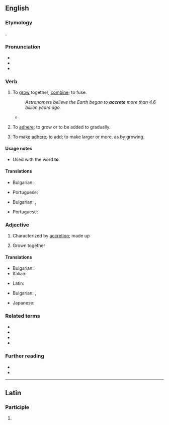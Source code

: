 ==English==
{{was wotd|2007|October|16}}

===Etymology===
{{back-form|en|accretion}}.

===Pronunciation===
* {{a|UK|US}}{{IPA|en|/əˈkɹiːt/|/əˈkɹit/}}
* {{audio|en|en-us-accrete.ogg|Audio (US)}}
* {{rhymes|en|iːt}}

===Verb===
{{en-verb|accret}}

# {{lb|en|intransitive}} To [[grow]] together, [[combine]]; to fuse.
#: ''Astronomers believe the Earth began to '''accrete''' more than 4.6 billion years ago.''
#* {{quote-journal|en|author=Natalie Angier|title=The Moon comes around again &#91;print version: Revisiting a moon that still has secrets to reveal: Supermoon revives interest in its violent origins and hidden face, ''International New York Times'', 10 September 2014, p.&nbsp;8&#93;|url=http://www.nytimes.com/2014/09/09/science/revisiting-the-moon.html|work={{w|The New York Times}}|date=7 September 2014|passage=According to the reigning hypothesis, about 4.5 billion years ago, shortly after Earth had '''accreted''' down into a sphere from its little slub of circumsolar material, another newborn planet &#91;[[Theia]]&#93;, still shaky on its feet, slammed obliquely into Earth with terrifying force.}}
# {{lb|en|intransitive}} To [[adhere]]; to grow or to be added to gradually.
# {{lb|en|transitive}} To make [[adhere]]; to add; to make larger or more, as by growing.
#: {{rfquotek|Earle}}

====Usage notes====
* {{sense|to fuse}} Used with the word '''to'''.

====Translations====
{{trans-top|to grow together}}
* Bulgarian: {{t|bg|сраствам се}}
{{trans-mid}}
* Portuguese: {{t+|pt|acrescer}}
{{trans-bottom}}

{{trans-top|To adhere; to grow (to); to be added.}}
* Bulgarian: {{t+|bg|прилепвам}}, {{t+|bg|нараствам}}
{{trans-mid}}
* Portuguese: {{t+|pt|acrescer}}
{{trans-bottom}}

{{trans-top|To make adhere; to add.}}
{{trans-mid}}
{{trans-bottom}}

===Adjective===
{{en-adj|-}}

# Characterized by [[accretion]]; made up
#: {{usex|en|'''accrete''' matter}}
# {{lb|en|botany}} Grown together
#: {{rfquotek|Gray}}

====Translations====
{{trans-top|characterized by accretion}}
* Bulgarian: {{t+|bg|сраснат}}
* Italian: {{t|it|accreto}}
{{trans-mid}}
* Latin: {{t|la|accrētus}}
{{trans-bottom}}

{{trans-top|(botany) Grown together}}
* Bulgarian: {{t+|bg|сраснат}}, {{t|bg|срастнал се}}
{{trans-mid}}
* Japanese: {{t|ja|共生の|tr=きょうせい の,kyōsei no|sc=Jpan}}
{{trans-bottom}}

===Related terms===
* {{l|en|accrescence}}
* {{l|en|accrescent}}
* {{l|en|accretion}}
* {{l|en|accretive}}

===Further reading===
* {{R:OneLook}}
* {{R:Webster 1913}}

----

==Latin==

===Participle===
{{la-part-form|accrēte}}

# {{inflection of|la|accrētus||voc|m|s}}